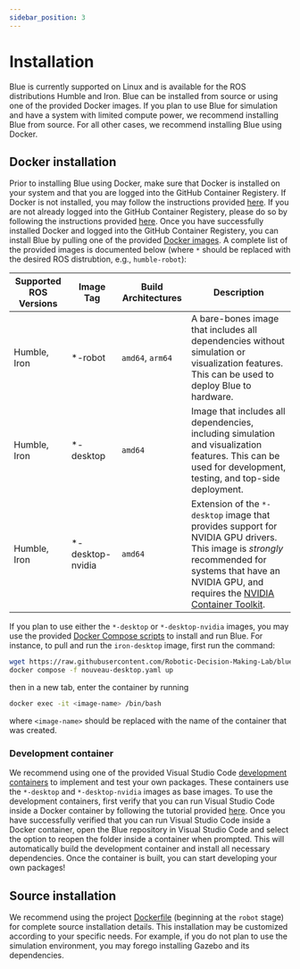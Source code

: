 ```yaml
---
sidebar_position: 3
---
```


# Installation

Blue is currently supported on Linux and is available for the ROS distributions
Humble and Iron. Blue can be installed from source or using one of
the provided Docker images. If you plan to use Blue for simulation and have
a system with limited compute power, we recommend installing Blue from source.
For all other cases, we recommend installing Blue using Docker.

## Docker installation

Prior to installing Blue using Docker, make sure that Docker is installed on
your system and that you are logged into the GitHub Container Registery. If
Docker is not installed, you may follow the instructions provided
[here](https://docs.docker.com/get-docker/). If you are not already logged into
the GitHub Container Registery, please do so by following the instructions
provided [here](https://docs.github.com/en/packages/working-with-a-github-packages-registry/working-with-the-container-registry).
Once you have successfully installed Docker and logged into the GitHub Container
Registery, you can install Blue by pulling one of the provided [Docker
images](https://github.com/Robotic-Decision-Making-Lab/blue/pkgs/container/blue).
A complete list of the provided images is documented below (where `*` should be
replaced with the desired ROS distrubtion, e.g., `humble-robot`):

| Supported ROS Versions | Image Tag | Build Architectures | Description |
| ---------------------- | --------- | ------------------- | ----------- |
| Humble, Iron | *-robot   | `amd64`, `arm64` | A bare-bones image that includes all dependencies without simulation or visualization features. This can be used to deploy Blue to hardware. |
| Humble, Iron | *-desktop | `amd64` | Image that includes all dependencies, including simulation and visualization features. This can be used for development, testing, and top-side deployment. |
| Humble, Iron | *-desktop-nvidia | `amd64` | Extension of the `*-desktop` image that provides support for NVIDIA GPU drivers. This image is *strongly* recommended for systems that have an NVIDIA GPU, and requires the [NVIDIA Container Toolkit](https://docs.nvidia.com/datacenter/cloud-native/container-toolkit/latest/install-guide.html). |

If you plan to use either the `*-desktop` or `*-desktop-nvidia` images, you may
use the provided [Docker Compose scripts](https://github.com/Robotic-Decision-Making-Lab/blue/tree/main/.docker/compose)
to install and run Blue. For instance, to pull and run the `iron-desktop` image,
first run the command:

```bash
wget https://raw.githubusercontent.com/Robotic-Decision-Making-Lab/blue/iron/.docker/compose/nouveau-desktop.yaml && \
docker compose -f nouveau-desktop.yaml up
```

then in a new tab, enter the container by running

```bash
docker exec -it <image-name> /bin/bash
```

where `<image-name>` should be replaced with the name of the container that was
created.

### Development container

We recommend using one of the provided Visual Studio Code
[development containers](https://github.com/Robotic-Decision-Making-Lab/blue/tree/main/.devcontainer)
to implement and test your own packages. These containers use the `*-desktop`
and `*-desktop-nvidia` images as base images. To use the development containers,
first verify that you can run Visual Studio Code inside a Docker container by
following the tutorial provided [here](https://code.visualstudio.com/docs/devcontainers/tutorial).
Once you have successfully verified that you can run Visual Studio Code inside a
Docker container, open the Blue repository in Visual Studio Code and select the option
to reopen the folder inside a container when prompted. This will automatically
build the development container and install all necessary dependencies. Once the
container is built, you can start developing your own packages!

## Source installation

We recommend using the project [Dockerfile](https://github.com/Robotic-Decision-Making-Lab/blue/blob/main/.docker/Dockerfile)
(beginning at the `robot` stage) for complete source installation details. This
installation may be customized according to your specific needs. For example,
if you do not plan to use the simulation environment, you may forego installing
Gazebo and its dependencies.
